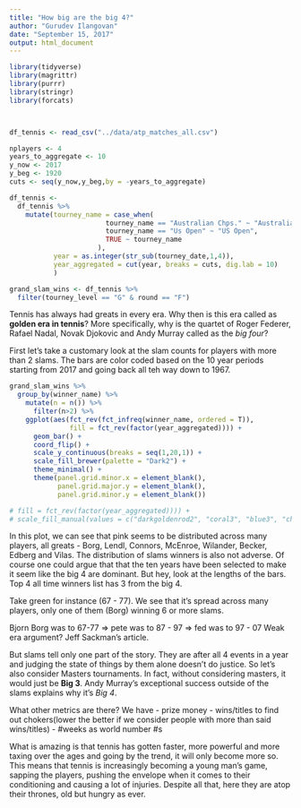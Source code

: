 ```yaml
---
title: "How big are the big 4?"
author: "Gurudev Ilangovan"
date: "September 15, 2017"
output: html_document
---
```

```r
library(tidyverse)
library(magrittr)
library(purrr)
library(stringr)
library(forcats)



df_tennis <- read_csv("../data/atp_matches_all.csv")

nplayers <- 4
years_to_aggregate <- 10
y_now <- 2017
y_beg <- 1920
cuts <- seq(y_now,y_beg,by = -years_to_aggregate)

df_tennis <- 
  df_tennis %>%
    mutate(tourney_name = case_when(
                        tourney_name == "Australian Chps." ~ "Australian Open",
                        tourney_name == "Us Open" ~ "US Open",
                        TRUE ~ tourney_name
                      ),
           year = as.integer(str_sub(tourney_date,1,4)),
           year_aggregated = cut(year, breaks = cuts, dig.lab = 10)
           ) 

grand_slam_wins <- df_tennis %>%
  filter(tourney_level == "G" & round == "F") 
```


Tennis has always had greats in every era. Why then is this era called as **golden era in tennis**? More specifically, why is the quartet of Roger Federer, Rafael Nadal, Novak Djokovic and Andy Murray called as the *big four*?  

First let's take a customary look at the slam counts for players with more than 2 slams. The bars are color coded based on the 10 year periods starting from 2017 and going back all teh way down to 1967. 

```r
grand_slam_wins %>%
  group_by(winner_name) %>%
    mutate(n = n()) %>%
      filter(n>2) %>% 
    ggplot(aes(fct_rev(fct_infreq(winner_name, ordered = T)), 
               fill = fct_rev(factor(year_aggregated)))) +
      geom_bar() +
      coord_flip() +
      scale_y_continuous(breaks = seq(1,20,1)) +
      scale_fill_brewer(palette = "Dark2") +
      theme_minimal() +
      theme(panel.grid.minor.x = element_blank(),
            panel.grid.major.y = element_blank(),
            panel.grid.minor.y = element_blank())

# fill = fct_rev(factor(year_aggregated)))) +
# scale_fill_manual(values = c("darkgoldenrod2", "coral3", "blue3", "chartreuse4")) +
```

In this plot, we can see that pink seems to be distributed across many players, all greats - Borg, Lendl, Connors, McEnroe, Wilander, Becker, Edberg and Vilas. The distribution of slams winners is also not adverse. Of course one could argue that that the ten years have been selected to make it seem like the big 4 are dominant. But hey, look at the lengths of the bars. Top 4 all time winners list has 3 from the big 4. 
<!-- simplified fill chart explaining number of slams won by top 4  -->

Take green for instance (67 - 77). We see that it's spread across many players, only one of them (Borg) winning 6 or more slams. 
<!-- why not do a statistical analysis that give p-values to prove the same stuff -->

Bjorn Borg was to 67-77 => pete was to 87 - 97 => fed was to 97 - 07
Weak era argument? Jeff Sackman's article.  

But slams tell only one part of the story. They are after all 4 events in a year and judging the state of things by them alone doesn't do justice.  So let's also consider Masters tournaments. In fact, without considering masters, it would just be **Big 3**. Andy Murray's exceptional success outside of the slams explains why it's *Big 4*.


<!-- Insert chart here for M1000 -->

<!-- similarly for all titles -->



What other metrics are there? We have 
 - prize money
 - wins/titles to find out chokers(lower the better if we consider people with more than said wins/titles)
 - #weeks as world number #s

What is amazing is that tennis has gotten faster, more powerful and more taxing over the ages and going by the trend, it will only become more so. This means that tennis is increasingly becoming a young man's game, sapping the players, pushing the envelope when it comes to their conditioning and causing a lot of injuries. Despite all that, here they are atop their thrones, old but hungry as ever.  